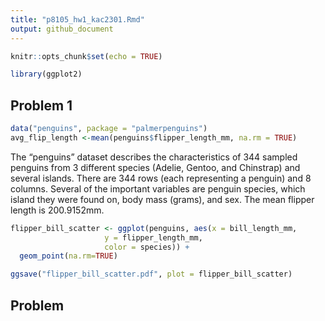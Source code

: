 ```yaml
---
title: "p8105_hw1_kac2301.Rmd"
output: github_document
---
```


```r
knitr::opts_chunk$set(echo = TRUE)

library(ggplot2)
```

## Problem 1 

```r

data("penguins", package = "palmerpenguins")
avg_flip_length <-mean(penguins$flipper_length_mm, na.rm = TRUE)

```

The "penguins" dataset describes the characteristics of 344 sampled penguins from 3 different species (Adelie, Gentoo, and Chinstrap) and several islands. There are 344 rows (each representing a penguin) and 8 columns. Several of the important variables are penguin species, which island they were found on, body mass (grams), and sex. The mean flipper length is 200.9152mm. 

```r

flipper_bill_scatter <- ggplot(penguins, aes(x = bill_length_mm, 
                     y = flipper_length_mm, 
                     color = species)) + 
  geom_point(na.rm=TRUE)

ggsave("flipper_bill_scatter.pdf", plot = flipper_bill_scatter)

```

## Problem 

```r



```

